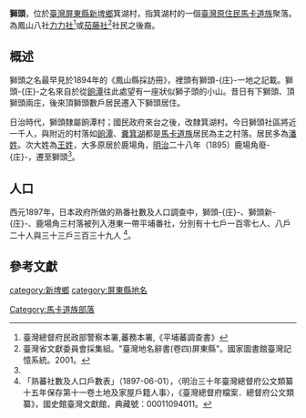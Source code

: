 '''獅頭'''，位於[[臺灣|臺灣]][[屏東縣|屏東縣]][[新埤鄉|新埤鄉]]箕湖村，指箕湖村的一個[[臺灣原住民|臺灣原住民]][[馬卡道族|馬卡道族]]聚落。為鳳山八社[[力力社|力力社]]<ref>臺灣總督府民政部警察本署,蕃務本署,《平埔蕃調查書》</ref>或[[茄藤社|茄藤社]]<ref name = "地名本">臺灣省文獻委員會採集組。"臺灣地名辭書(卷四)屏東縣"。國家圖書館臺灣記憶系統。2001。</ref>{{rp|636}}社民之後裔。

==概述==
獅頭之名最早見於1894年的《鳳山縣採訪冊》，裡頭有獅頭-{庄}-一地之記載。獅頭-{庄}-之名來自於從[[餉潭|餉潭]]往此處望有一座狀似獅子頭的小山。昔日有下獅頭、頂獅頭兩庄，後來頂獅頭數戶居民遷入下獅頭居住。

日治時代，獅頭隸屬餉潭村；國民政府來台之後，改隸箕湖村。今日獅頭社區將近一千人，與附近的村落如[[餉潭|餉潭]]、[[糞箕湖_(屏東縣)|糞箕湖]]都是[[馬卡道族|馬卡道族]]居民為主之村落。居民多為[[潘姓|潘姓]]。次大姓為[[王姓|王姓]]，大多原居於鹿場角，[[明治|明治]]二十八年（1895）鹿場角廢-{庄}-，遷至獅頭<ref name="地名本"></ref>{{rp|637}}。

==人口==
西元1897年，日本政府所做的熟番社數及人口調查中，獅頭-{庄}-、獅頭新-{庄}-、鹿場角三村落被列入港東一帶平埔番社，分別有十七戶一百零七人、八戶二十人與三十三戶三百三十九人
<ref>「熟蕃社數及人口戶數表」（1897-06-01），〈明治三十年臺灣總督府公文類纂十五年保存第十一卷土地及家屋戶籍人事〉，《臺灣總督府檔案．總督府公文類纂》，國史館臺灣文獻館，典藏號：00011094011。</ref>。

==參考文獻==
{{reflist}}

[[category:新埤鄉|category:新埤鄉]]
[[category:屏東縣地名|category:屏東縣地名]]
[[Category:馬卡道族部落|Category:馬卡道族部落]]